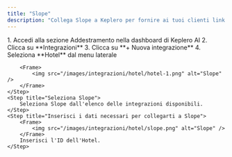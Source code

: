 ```yaml
---
title: "Slope"
description: "Collega Slope a Keplero per fornire ai tuoi clienti link pre-compilati per la prenotazione"
---
```


<Steps>
    <Step title="Crea una nuova azione">
        1. Accedi alla sezione Addestramento nella dashboard di Keplero AI
        2. Clicca su **Integrazioni**
        3. Clicca su **+ Nuova integrazione**
        4. Seleziona **Hotel** dal menu laterale

        <Frame>
            <img src="/images/integrazioni/hotel/hotel-1.png" alt="Slope" />
        </Frame>
    </Step>
    <Step title="Seleziona Slope">
        Seleziona Slope dall'elenco delle integrazioni disponibili.
    </Step>
    <Step title="Inserisci i dati necessari per collegarti a Slope">
        <Frame>
            <img src="/images/integrazioni/hotel/slope.png" alt="Slope" />
        </Frame>
        Inserisci l'ID dell'Hotel.
    </Step>
</Steps>